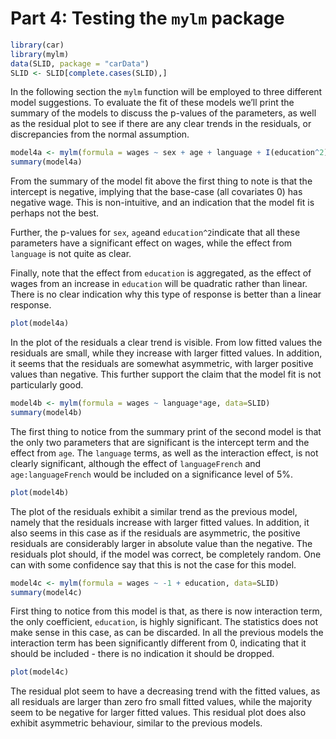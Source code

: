 # Part 4: Testing the `mylm` package
```r
library(car)
library(mylm)
data(SLID, package = "carData")
SLID <- SLID[complete.cases(SLID),]
```

In the following section the `mylm` function will be employed to three different model suggestions. To evaluate the fit of these models we'll print the summary of the models to discuss the p-values of the parameters, as well as the residual plot to see if there are any clear trends in the residuals, or discrepancies from the normal assumption.

\subsection*{Model 1: `sex`, `age`, `language` and `education^2`}

```r
model4a <- mylm(formula = wages ~ sex + age + language + I(education^2), data=SLID)
summary(model4a)
```
From the summary of the model fit above the first thing to note is that the intercept is negative, implying that the base-case (all covariates 0) has negative wage. This is non-intuitive, and an indication that the model fit is perhaps not the best.

Further, the p-values for `sex`, `age`and `education^2`indicate that all these parameters have a significant effect on wages, while the effect from `language` is not quite as clear.

Finally, note that the effect from `education` is aggregated, as the effect of wages from an increase in `education` will be quadratic rather than linear. There is no clear indication why this type of response is better than a linear response.

```r
plot(model4a)
```
In the plot of the residuals a clear trend is visible. From low fitted values the residuals are small, while they increase with larger fitted values. In addition, it seems that the residuals are somewhat asymmetric, with larger positive values than negative. This further support the claim that the model fit is not particularly good.


\subsection*{Model 2: `age`, `language` and interaction term}

```r
model4b <- mylm(formula = wages ~ language*age, data=SLID)
summary(model4b)
```
The first thing to notice from the summary print of the second model is that the only two parameters that are \textit{clearly} significant is the intercept term and the effect from `age`. The `language` terms, as well as the interaction effect, is not clearly significant, although the effect of `languageFrench` and `age:languageFrench` would be included on a significance level of 5%. 


```r
plot(model4b)
```
The plot of the residuals exhibit a similar trend as the previous model, namely that the residuals increase with larger fitted values. In addition, it also seems in this case as if the residuals are asymmetric, the positive residuals are considerably larger in absolute value than the negative. The residuals plot should, if the model was correct, be completely random. One can with some confidence say that this is not the case for this model.


\subsection*{Model 3: `education` without intercation term}

```r
model4c <- mylm(formula = wages ~ -1 + education, data=SLID)
summary(model4c)
```
First thing to notice from this model is that, as there is now interaction term, the only coefficient, `education`, is highly significant. The statistics does not make sense in this case, as can be discarded. In all the previous models the interaction term has been significantly different from 0, indicating that it should be included - there is no indication it should be dropped.

```r
plot(model4c)
```
The residual plot seem to have a decreasing trend with the fitted values, as all residuals are larger than zero fro small fitted values, while the majority seem to be negative for larger fitted values. This residual plot does also exhibit asymmetric behaviour, similar to the previous models.
